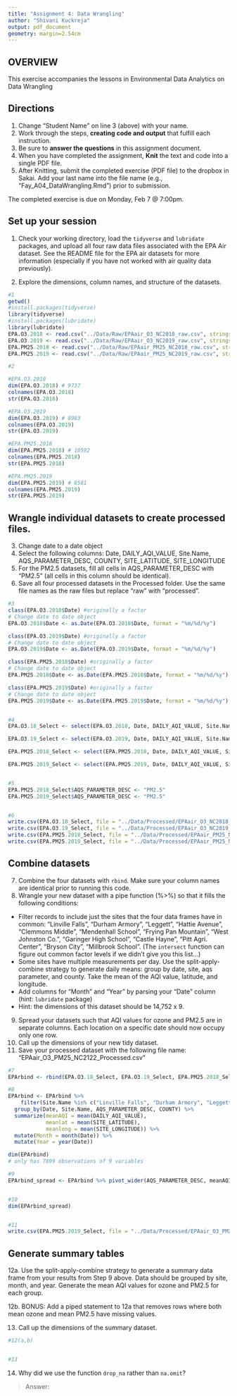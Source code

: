 ```yaml
---
title: "Assignment 4: Data Wrangling"
author: "Shivani Kuckreja"
output: pdf_document
geometry: margin=2.54cm
---
```


## OVERVIEW

This exercise accompanies the lessons in Environmental Data Analytics on Data Wrangling 

## Directions
1. Change "Student Name" on line 3 (above) with your name.
2. Work through the steps, **creating code and output** that fulfill each instruction.
3. Be sure to **answer the questions** in this assignment document.
4. When you have completed the assignment, **Knit** the text and code into a single PDF file.
5. After Knitting, submit the completed exercise (PDF file) to the dropbox in Sakai. Add your last name into the file name (e.g., "Fay_A04_DataWrangling.Rmd") prior to submission.

The completed exercise is due on Monday, Feb 7 @ 7:00pm.

## Set up your session 
1. Check your working directory, load the `tidyverse` and `lubridate` packages, and upload all four raw data files associated with the EPA Air dataset. See the README file for the EPA air datasets for more information (especially if you have not worked with air quality data previously). 

2. Explore the dimensions, column names, and structure of the datasets. 

```r

#1
getwd()
#install.packages(tidyverse)
library(tidyverse)
#install.packages(lubridate)
library(lubridate)
EPA.O3.2018 <- read.csv("../Data/Raw/EPAair_O3_NC2018_raw.csv", stringsAsFactors = TRUE)
EPA.O3.2019 <- read.csv("../Data/Raw/EPAair_O3_NC2019_raw.csv", stringsAsFactors = TRUE)
EPA.PM25.2018 <- read.csv("../Data/Raw/EPAair_PM25_NC2018_raw.csv", stringsAsFactors = TRUE)
EPA.PM25.2019 <- read.csv("../Data/Raw/EPAair_PM25_NC2019_raw.csv", stringsAsFactors = TRUE)

#2

#EPA.O3.2018
dim(EPA.O3.2018) # 9737
colnames(EPA.O3.2018)
str(EPA.O3.2018)

#EPA.O3.2019
dim(EPA.O3.2019) # 8983
colnames(EPA.O3.2019)
str(EPA.O3.2019)

#EPA.PM25.2018
dim(EPA.PM25.2018) # 10592
colnames(EPA.PM25.2018)
str(EPA.PM25.2018)

#EPA.PM25.2019
dim(EPA.PM25.2019) # 8581
colnames(EPA.PM25.2019)
str(EPA.PM25.2019)

```

## Wrangle individual datasets to create processed files.
3. Change date to a date object
4. Select the following columns: Date, DAILY_AQI_VALUE, Site.Name, AQS_PARAMETER_DESC, COUNTY, SITE_LATITUDE, SITE_LONGITUDE
5. For the PM2.5 datasets, fill all cells in AQS_PARAMETER_DESC with "PM2.5" (all cells in this column should be identical).
6. Save all four processed datasets in the Processed folder. Use the same file names as the raw files but replace "raw" with "processed".

```r
#3
class(EPA.O3.2018$Date) #originally a factor
# Change date to date object
EPA.O3.2018$Date <- as.Date(EPA.O3.2018$Date, format = "%m/%d/%y")

class(EPA.O3.2019$Date) #originally a factor
# Change date to date object
EPA.O3.2019$Date <- as.Date(EPA.O3.2019$Date, format = "%m/%d/%y")

class(EPA.PM25.2018$Date) #originally a factor
# Change date to date object
EPA.PM25.2018$Date <- as.Date(EPA.PM25.2018$Date, format = "%m/%d/%y")

class(EPA.PM25.2019$Date) #originally a factor
# Change date to date object
EPA.PM25.2019$Date <- as.Date(EPA.PM25.2019$Date, format = "%m/%d/%y")


#4
EPA.O3.18_Select <- select(EPA.O3.2018, Date, DAILY_AQI_VALUE, Site.Name, AQS_PARAMETER_DESC, COUNTY, SITE_LATITUDE, SITE_LONGITUDE)

EPA.O3.19_Select <- select(EPA.O3.2019, Date, DAILY_AQI_VALUE, Site.Name, AQS_PARAMETER_DESC, COUNTY, SITE_LATITUDE, SITE_LONGITUDE)

EPA.PM25.2018_Select <- select(EPA.PM25.2018, Date, DAILY_AQI_VALUE, Site.Name, AQS_PARAMETER_DESC, COUNTY, SITE_LATITUDE, SITE_LONGITUDE)

EPA.PM25.2019_Select <- select(EPA.PM25.2019, Date, DAILY_AQI_VALUE, Site.Name, AQS_PARAMETER_DESC, COUNTY, SITE_LATITUDE, SITE_LONGITUDE)


#5
EPA.PM25.2018_Select$AQS_PARAMETER_DESC <- "PM2.5"
EPA.PM25.2019_Select$AQS_PARAMETER_DESC <- "PM2.5"


#6
write.csv(EPA.O3.18_Select, file = "../Data/Processed/EPAair_O3_NC2018_Processed.csv")
write.csv(EPA.O3.19_Select, file = "../Data/Processed/EPAair_O3_NC2019_Processed.csv")
write.csv(EPA.PM25.2018_Select, file = "../Data/Processed/EPAair_PM25_NC2018_Processed.csv")
write.csv(EPA.PM25.2019_Select, file = "../Data/Processed/EPAair_PM25_NC2019_Processed.csv")

```


## Combine datasets
7. Combine the four datasets with `rbind`. Make sure your column names are identical prior to running this code. 
8. Wrangle your new dataset with a pipe function (%>%) so that it fills the following conditions: 

* Filter records to include just the sites that the four data frames have in common: "Linville Falls", "Durham Armory", "Leggett", "Hattie Avenue", "Clemmons Middle", "Mendenhall School", "Frying Pan Mountain", "West Johnston Co.", "Garinger High School", "Castle Hayne", "Pitt Agri. Center", "Bryson City", "Millbrook School". (The `intersect` function can figure out common factor levels if we didn't give you this list...)
* Some sites have multiple measurements per day. Use the split-apply-combine strategy to generate daily means: group by date, site, aqs parameter, and county. Take the mean of the AQI value, latitude, and longitude.
* Add columns for "Month" and "Year" by parsing your "Date" column (hint: `lubridate` package)
* Hint: the dimensions of this dataset should be 14,752 x 9.

9. Spread your datasets such that AQI values for ozone and PM2.5 are in separate columns. Each location on a specific date should now occupy only one row.
10. Call up the dimensions of your new tidy dataset.
11. Save your processed dataset with the following file name: "EPAair_O3_PM25_NC2122_Processed.csv"

```r
#7
EPArbind <- rbind(EPA.O3.18_Select, EPA.O3.19_Select, EPA.PM25.2018_Select, EPA.PM25.2019_Select)

#8
EPArbind <- EPArbind %>% 
    filter(Site.Name %in% c("Linville Falls", "Durham Armory", "Leggett", "Hattie Avenue", "Clemmons Middle", "Mendenhall School", "Frying Pan Mountain", "West Johnston Co.", "Garinger High School", "Castle Hayne", "Pitt Agri. Center", "Bryson City", "Millbrook School")) %>%
  group_by(Date, Site.Name, AQS_PARAMETER_DESC, COUNTY) %>%
  summarize(meanAQI = mean(DAILY_AQI_VALUE), 
            meanlat = mean(SITE_LATITUDE), 
            meanlong = mean(SITE_LONGITUDE)) %>%
  mutate(Month = month(Date)) %>%
  mutate(Year = year(Date))

dim(EPArbind)
# only has 7899 observations of 9 variables 

#9
EPArbind_spread <- EPArbind %>% pivot_wider(AQS_PARAMETER_DESC, meanAQI)


#10
dim(EPArbind_spread) 


#11
write.csv(EPA.PM25.2019_Select, file = "../Data/Processed/EPAair_O3_PM25_NC2122_Processed.csv")
```


## Generate summary tables
12a. Use the split-apply-combine strategy to generate a summary data frame from your results from Step 9 above. Data should be grouped by site, month, and year. Generate the mean AQI values for ozone and PM2.5 for each group. 

12b. BONUS: Add a piped statement to 12a that removes rows where both mean ozone and mean PM2.5 have missing values. 

13. Call up the dimensions of the summary dataset.


```r
#12(a,b)


#13

```

14. Why did we use the function `drop_na` rather than `na.omit`?

> Answer: 
